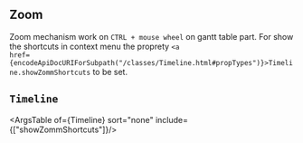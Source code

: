 
<Meta title="Features/Zoom/Doc"  />

## Zoom

Zoom mechanism work on `CTRL + mouse wheel` on gantt table part.
For show the shortcuts in context menu the proprety <code><a href={encodeApiDocURIForSubpath("/classes/Timeline.html#propTypes")}>Timeline.showZommShortcuts</a></code> to be set.

## `Timeline`   

<ArgsTable of={Timeline} sort="none" include={["showZommShortcuts"]}/>
